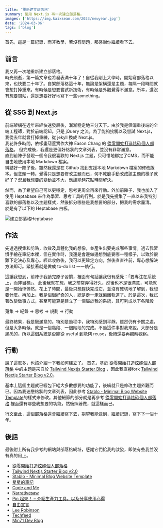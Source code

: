 ```yaml
---
title: '重新建立部落格'
summary: 使用 Next.js 再一次建立部落格。
images: ['https://img.kaixsean.com/2023/newyear.jpg']
date: '2024-03-06'
tags: ['blog']
---
```


首先，這是一篇紀錄，而非教學，若沒有問題，那感謝你繼續看下去。

## 前言

我又再一次地重新建立部落格。  
時光飛逝，第一篇文章也將發表滿十年了！自從我剛上大學時，開始寫部落格以來，也快要二十年了。自架部落格這十年，無論是架構還是主題，每隔一段時間就會想打掉重來。有時候是想要嘗試新技術，有時候是外觀覺得不滿意。所幸，還沒有想要關站，還是想要好好地寫下一些something。

## 從 SSG 到 Next.js

前端架構在近年來經快速發展後，漸漸穩定地三分天下。由於我是個偏重後端的全端工程師，對於前端認知，只是 jQuery 之流。為了能夠接觸以及嘗試 Next.js，我從去年就曾打掉重練，從 jekyll 換成 Next.js。  
我花許多時間，依樣畫葫蘆實作大神 Eason Chang 的 [從零開始打造炫砲個人部落格](https://easonchang.com/zh-TW/posts/modern-nextjs-blog-intro)。
但完成後，我還是更偏好格狀的文章列表，並沒有非常滿意。  
直到前陣子發現一個令我很喜歡的 Next.js 主題，只可惜地綁定了CMS，而不能自由地使用本地 Markdown 檔案。  
糾結好一陣子後，雖然我還是在 Github 找到支援本地 Markdown 檔案的修改版本。但念頭一轉，覺得只是想要修改主題而已，何不乾脆手動改成該主題的樣子就好了？況且我想要的變動並不大，應該能夠花點時間解決。

然而，為了希望自己可以更穩定，思考更周全再來行動。外加前陣子，我也加入了使用 Heptabase 來作為學習、思考工具的行列。於是我先搜集了一直以來我特別喜歡的部落格以及主題樣式，然後拆分哪些是我想要的部分，把我的需求釐清。
於是有了以下的 Heptabase 白板。

![建立部落格Heptabase](https://img.kaixsean.com/2024/create_blog_with_heptabase.png)

## 作法

先透過搜集和剪貼，收斂及具體化我的想像，並產生出要完成哪些事情。過去我習慣手繪在筆記本裡，但在實作時，我還是會邊做邊想到底要哪一種樣子，以致於很難下定決心及專心。經此收斂後，我可以更確定方向，然後直直往前，專心想解決方法即可。緊接著就是做成 to-do list 一一執行。

這讓我想到，前陣子我讀完原子習慣，裡面有句話讓我很有感覺：「要專注在系統上，而非目標」。
此後我就在想，我之前常弄得好久，然後也不是很滿意，可能就是一開始悻悻然，花上了時間，最後只想趕快完成它，並沒有確切地了解到，我想要什麼。再加上，我是個很好奇的人，總是走一走就偏離軌道了。於是這次，我試著改變做事方式，甚至可能算是建立了一個屬於我的系統，其可列成以下各階段

蒐集 -> 紀錄 -> 思考 -> 規劃 -> 行動

最終結果，我是蠻滿意的。特別是過程中，我特別感到平靜。雖然仍有卡關之處，但是大多時候，就是一個階段、一個階段的完成。不過這件事對我來說，大部分是熟悉的，所以這個系統是否能從 useful 到能夠 reuse，後續還要再觀察觀察。

## 行動

說了這麼多，也該介紹一下我如何建立了。
首先，基於 [從零開始打造炫砲個人部落格](https://easonchang.com/zh-TW/posts/modern-nextjs-blog-intro) 中的主題是來自於 [Tailwind Nextjs Starter Blog](https://github.com/timlrx/tailwind-nextjs-starter-blog) ，因此我直接fork [Tailwind Nextjs Starter Blog v2.0](https://github.com/timlrx/tailwind-nextjs-starter-blog)。

基本上這個主題就已經包下絕大多數想要的功能了，後續就只是修改主題外觀而已。因為我迷戀格狀的文章列表，因此參考 [Stablo - Minimal Blog Website Template](https://web3templates.com/templates/stablo-minimal-blog-website-template)的樣式來修改。其他細節的部分就是再參考 [從零開始打造炫砲個人部落格](https://easonchang.com/zh-TW/posts/modern-nextjs-blog-intro) 裡面還有哪些我想要的功能，然後照著做，就這樣而已。

行文至此，這個部落格還會繼續寫下去，期望我能做到，繼續記錄，寫下下一個十年。

## 後話

最後附上所有我參考的網站與部落格網址，感謝它們給我的啟發，即使有些我並沒有真的用上。
- [從零開始打造炫砲個人部落格](https://easonchang.com/zh-TW/posts/modern-nextjs-blog-intro)
- [Tailwind Nextjs Starter Blog v2.0](https://github.com/timlrx/tailwind-nextjs-starter-blog)
- [Stablo - Minimal Blog Website Template](https://web3templates.com/templates/stablo-minimal-blog-website-template)
- [星星的筆記](https://star-note-lucas.vercel.app/tags)
- [Code and Me](https://blog.kyomind.tw/)
- [Narrativesaw](https://www.narrativesaw.com/)
- [Pin 起來！ – 介紹生產力工具，以及分享使用心得](https://pinchlime.com/)
- [自由宣言](https://freeshiuan.com/)
- [Lee Robinson](https://leerob.io/)
- [Techfeed](https://techfeed-nextjs.netlify.app/)
- [Min71 Dev Blog](https://min71.dev/)